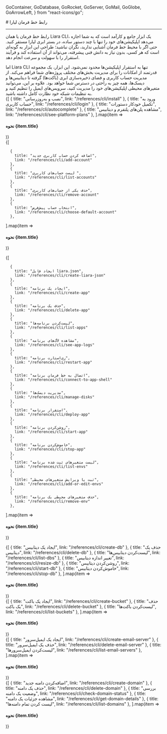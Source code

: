 
  GoContainer,
  GoDatabase,
  GoRocket,
  GoServer,
  GoMail,
  GoGlobe,
  GoArrowLeft,
} from "react-icons/go";


<Layout>
<Head>
<title>مستندات cli - لیارا</title>
<meta property="og:title" content="مستندات خدمات رایانش ابری لیارا" />
<meta property="og:description" content="مستندات مربوط به آشنایی با ابزار لیارا سی‌ال‌آی یا رابط خط فرمان لیارا"  />
</Head>
# رابط خط فرمان لیارا
<hr className="mb-2" />

رابط خط فرمان یا همان Liara CLI، یک ابزار جامع و کارآمد است که به شما اجازه می‌دهد اپلیکیشن‌های خود را تنها با چند دستور ساده، در بستر ابری لیارا مستقر کنید. حتی اگر با محیط خط فرمان آشنایی ندارید، نگران نباشید؛ طراحی این ابزار به گونه‌ای است که هر کسی، بدون نیاز به دانش فنی پیشرفته، می‌تواند از آن استفاده کند و فرآیند استقرار را با سهولت و سرعت انجام دهد.
<div className="h-2" />
اما Liara CLI تنها به استقرار اپلیکیشن‌ها محدود نمی‌شود. این ابزار، یک مجموعه قدرتمند از امکانات را برای مدیریت بخش‌های مختلف پروژه‌های شما فراهم می‌کند. از مدیریت حساب کاربری و فضای ذخیره‌سازی ابری (باکت‌ها) گرفته تا دیتابیس‌ها و دیسک‌ها، همه چیز به راحتی در دسترس شما خواهد بود. علاوه بر این، می‌توانید متغیرهای محیطی اپلیکیشن‌های خود را مدیریت کنید، سرویس‌های ایمیل را تنظیم کنید و به تنظیمات شبکه خود نظارت کامل داشته باشید.


<Section id="initial-commands" title="دستورات آغازین" />
<div className="grid md:grid-cols-2 gap-4">
            {[
      {
        title: "نصب و به‌روزرسانی",
        link: "/references/cli/install"
      },
      {
        title: "ورود به حساب کاربری",
        link: "/references/cli/login"
      },
      {
        title: "تکمیل خودکار دستورات",
        link: "/references/cli/autocomplete"
      },
      {
        title: "مشاهده پلن‌های پلتفرم و دیتابیس",
        link: "/references/cli/see-platform-plans"
      },
  ].map(item =>
              <Link href={item.link}>
                <Card className="flex cursor-pointer w-full items-center justify-between">
                  <div className="flex items-center gap-3">
                    <h4>
                      نحوه {item.title}
                    </h4>
                  </div>
                  <GoArrowLeft className="ml-1" />
                </Card>
              </Link>
            )}
          </div>

<Section id="account-commands" title="دستورات مربوط به حساب کاربری" />
<div className="grid md:grid-cols-2 gap-4">
            {[

      {
        title: "اضافه کردن حساب کاربری جدید",
        link: "/references/cli/add-account"
      },
      {
        title: "لیست حساب‌های کاربری ",
        link: "/references/cli/list-accounts"
      },
      {
        title: "حذف یکی از حساب‌های کاربری",
        link: "/references/cli/remove-account"
      },
      {
        title: "انتخاب حساب پیش‌فرض",
        link: "/references/cli/choose-default-account"
      },

  ].map(item =>
              <Link href={item.link}>
                <Card className="flex cursor-pointer w-full items-center justify-between">
                  <div className="flex items-center gap-3">
                    <h4>
                      نحوه {item.title}
                    </h4>
                  </div>
                  <GoArrowLeft className="ml-1" />
                </Card>
              </Link>
            )}
          </div>

<Section id="paas-commands" title="دستورات مربوط به پلتفرم" />
<div className="grid md:grid-cols-2 gap-4">
            {[

      {
        title: "ایجاد فایل liara.json",
        link: "/references/cli/create-liara-json"
      },
      {
        title: "ایجاد یک برنامه",
        link: "/references/cli/create-app"
      },
      {
        title: "حذف یک برنامه",
        link: "/references/cli/delete-app"
      },
      {
        title: "لیست‌کردن برنامه‌ها",
        link: "/references/cli/list-apps"
      },
      {
        title: "مشاهده لاگ‌های برنامه",
        link: "/references/cli/see-app-logs"
      },
      {
        title: "ری‌استارت برنامه",
        link: "/references/cli/restart-app"
      },
      {
        title: "اتصال به خط فرمان برنامه",
        link: "/references/cli/connect-to-app-shell"
      },
      {
        title: "مدیریت دیسک‌ها",
        link: "/references/cli/manage-disks"
      },
      {
        title: "استقرار برنامه",
        link: "/references/cli/deploy-app"
      },
      {
        title: "روشن‌کردن برنامه",
        link: "/references/cli/start-app"
      },
      {
        title: "خاموش‌کردن برنامه",
        link: "/references/cli/stop-app"
      },
      {
        title: "لیست متغیرهای ثبت شده برنامه",
        link: "/references/cli/list-envs"
      },
      {
        title: "ثبت یا ویرایش متغیرهای محیطی",
        link: "/references/cli/add-or-edit-envs"
      },
      {
        title: "حذف متغیرهای محیطی یک برنامه",
        link: "/references/cli/remove-env"
      },
  ].map(item =>
              <Link href={item.link}>
                <Card className="flex cursor-pointer w-full items-center justify-between">
                  <div className="flex items-center gap-3">
                    <h4>
                      نحوه {item.title}
                    </h4>
                  </div>
                  <GoArrowLeft className="ml-1" />
                </Card>
              </Link>
            )}
          </div>

<Section id="dbaas-commands" title="دستورات مربوط به دیتابیس" />
<div className="grid md:grid-cols-3 gap-4">
            {[
      {
        title: "ایجاد یک دیتابیس",
        link: "/references/cli/create-db"
      },
      {
        title: "حذف یک دیتابیس",
        link: "/references/cli/delete-db"
      },
      {
        title: "لیست‌کردن دیتابیس‌ها",
        link: "/references/cli/list-dbs"
      },
      {
        title: "تغییر اندازه دیتابیس",
        link: "/references/cli/resize-db"
      },
      {
        title: "روشن‌کردن دیتابیس",
        link: "/references/cli/start-db"
      },
      {
        title: "خاموش‌کردن دیتابیس",
        link: "/references/cli/stop-db"
      },
  ].map(item =>
              <Link href={item.link}>
                <Card className="flex cursor-pointer w-full items-center justify-between">
                  <div className="flex items-center gap-3">
                    <h4>
                      نحوه {item.title}
                    </h4>
                  </div>
                  <GoArrowLeft className="ml-1" />
                </Card>
              </Link>
            )}
          </div>

<Section id="bucket-commands" title="دستورات مربوط به فضای ذخیره‌سازی" />
<div className="grid md:grid-cols-3 gap-4">
            {[
      {
        title: "ایجاد یک باکت",
        link: "/references/cli/create-bucket"
      },
      {
        title: "حذف یک باکت",
        link: "/references/cli/delete-bucket"
      },
      {
        title: "لیست‌کردن باکت‌ها",
        link: "/references/cli/list-buckets"
      },
  ].map(item =>
              <Link href={item.link}>
                <Card className="flex cursor-pointer w-full items-center justify-between">
                  <div className="flex items-center gap-3">
                    <h4>
                      نحوه {item.title}
                    </h4>
                  </div>
                  <GoArrowLeft className="ml-1" />
                </Card>
              </Link>
            )}
          </div>

<Section id="email-commands" title="دستورات مربوط به ایمیل‌سرور" />
<div className="grid md:grid-cols-3 gap-4">
            {[
      {
        title: "ایجاد یک ایمیل‌سرور",
        link: "/references/cli/create-email-server"
      },
      {
        title: "حذف یک ایمیل‌سرور",
        link: "/references/cli/delete-email-server"
      },
      {
        title: "لیست‌کردن ایمیل‌سرور‌ها",
        link: "/references/cli/list-email-servers"
      },
  ].map(item =>
              <Link href={item.link}>
                <Card className="flex cursor-pointer w-full items-center justify-between">
                  <div className="flex items-center gap-3">
                    <h4>
                      نحوه {item.title}
                    </h4>
                  </div>
                  <GoArrowLeft className="ml-1" />
                </Card>
              </Link>
            )}
          </div>


<Section id="dns-commands" title="دستورات مربوط به سامانه مدیریت دامنه" />
<div className="grid md:grid-cols-3 gap-4">
            {[
      {
        title: "اضافه‌کردن دامنه جدید",
        link: "/references/cli/create-domain"
      },
      {
        title: "حذف یک دامنه",
        link: "/references/cli/delete-domain"
      },
      {
        title: "بررسی وضعیت یک دامنه",
        link: "/references/cli/check-domain-status"
      },
      {
        title: "مشاهده جزئیات یک دامنه",
        link: "/references/cli/get-domain-details"
      },
      {
        title: "لیست کردن تمام دامنه‌ها",
        link: "/references/cli/list-domains"
      },
  ].map(item =>
              <Link href={item.link}>
                <Card className="flex cursor-pointer w-full items-center justify-between">
                  <div className="flex items-center gap-3">
                    <h4>
                      نحوه {item.title}
                    </h4>
                  </div>
                  <GoArrowLeft className="ml-1" />
                </Card>
              </Link>
            )}
          </div>


<br />

</Layout>
